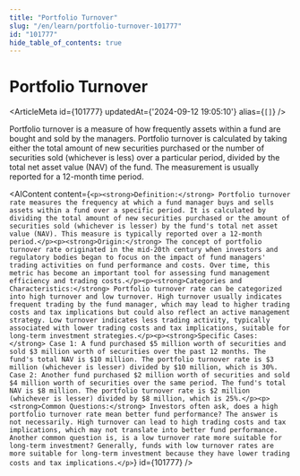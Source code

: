 ```yaml
---
title: "Portfolio Turnover"
slug: "/en/learn/portfolio-turnover-101777"
id: "101777"
hide_table_of_contents: true
---
```



# Portfolio Turnover

<ArticleMeta id={101777} updatedAt={'2024-09-12 19:05:10'} alias={`[]`} />
<div className='border-solid border-b border-t-0 my-4 border-[var(--ifm-color-gray-300)]' />

Portfolio turnover is a measure of how frequently assets within a fund are bought and sold by the managers. Portfolio turnover is calculated by taking either the total amount of new securities purchased or the number of securities sold (whichever is less) over a particular period, divided by the total net asset value (NAV) of the fund. The measurement is usually reported for a 12-month time period.

<AIContent content={`<p><strong>Definition:</strong> Portfolio turnover rate measures the frequency at which a fund manager buys and sells assets within a fund over a specific period. It is calculated by dividing the total amount of new securities purchased or the amount of securities sold (whichever is lesser) by the fund's total net asset value (NAV). This measure is typically reported over a 12-month period.</p><p><strong>Origin:</strong> The concept of portfolio turnover rate originated in the mid-20th century when investors and regulatory bodies began to focus on the impact of fund managers' trading activities on fund performance and costs. Over time, this metric has become an important tool for assessing fund management efficiency and trading costs.</p><p><strong>Categories and Characteristics:</strong> Portfolio turnover rate can be categorized into high turnover and low turnover. High turnover usually indicates frequent trading by the fund manager, which may lead to higher trading costs and tax implications but could also reflect an active management strategy. Low turnover indicates less trading activity, typically associated with lower trading costs and tax implications, suitable for long-term investment strategies.</p><p><strong>Specific Cases:</strong> Case 1: A fund purchased $5 million worth of securities and sold $3 million worth of securities over the past 12 months. The fund's total NAV is $10 million. The portfolio turnover rate is $3 million (whichever is lesser) divided by $10 million, which is 30%. Case 2: Another fund purchased $2 million worth of securities and sold $4 million worth of securities over the same period. The fund's total NAV is $8 million. The portfolio turnover rate is $2 million (whichever is lesser) divided by $8 million, which is 25%.</p><p><strong>Common Questions:</strong> Investors often ask, does a high portfolio turnover rate mean better fund performance? The answer is not necessarily. High turnover can lead to high trading costs and tax implications, which may not translate into better fund performance. Another common question is, is a low turnover rate more suitable for long-term investment? Generally, funds with low turnover rates are more suitable for long-term investment because they have lower trading costs and tax implications.</p>`} id={101777} />

